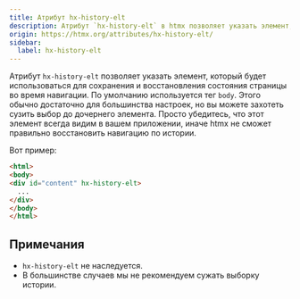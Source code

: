 ```yaml
---
title: Атрибут hx-history-elt
description: Атрибут `hx-history-elt` в htmx позволяет указать элемент, который будет использоваться для создания снимков и восстановления состояния страницы при навигации. В большинстве случаев мы не рекомендуем использовать этот элемент.
origin: https://htmx.org/attributes/hx-history-elt/
sidebar:
  label: hx-history-elt
---
```


Атрибут `hx-history-elt` позволяет указать элемент, который будет использоваться для сохранения и восстановления состояния страницы во время навигации. По умолчанию используется тег `body`. Этого обычно достаточно для большинства настроек, но вы можете захотеть сузить выбор до дочернего элемента. Просто убедитесь, что этот элемент всегда видим в вашем приложении, иначе htmx не сможет правильно восстановить навигацию по истории.

Вот пример:

```html
<html>
<body>
<div id="content" hx-history-elt>
  ...
</div>
</body>
</html>
```

## Примечания

* `hx-history-elt` не наследуется.
* В большинстве случаев мы не рекомендуем сужать выборку истории.
